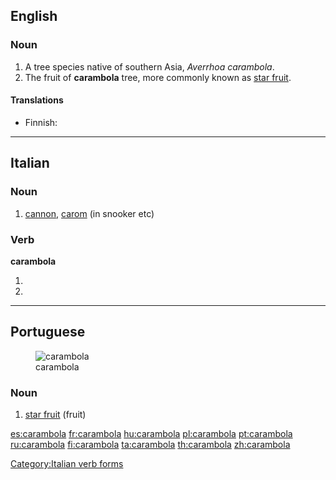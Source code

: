 {{wikipedia}}
==English==

===Noun===
{{en-noun}}

# A tree species native of southern Asia, ''Averrhoa carambola''.
# The fruit of '''carambola''' tree, more commonly known as [[star fruit]].

====Translations====
{{trans-top|tree}}
* Finnish: {{t-|fi|karambola}}
{{trans-mid}}
{{trans-bottom}}

{{trans-see|fruit|star fruit}}

----

==Italian==

===Noun===
{{it-noun|carambol|f|a|e}}

# [[cannon]], [[carom]] (in snooker etc)

===Verb===
'''carambola'''

# {{form of|[[third-person|Third-person]] [[singular]] [[present tense]]|[[carambolare#Italian|carambolare]]|lang=Italian}}
# {{form of|[[second-person|Second-person]] singular [[imperative]]|carambolare#Italian|carambolare|lang=Italian}}

[[Category:Italian verb forms]]

----

==Portuguese==
[[Image:Averrhoa carambola2.jpg|thumb|carambola]]

===Noun===
{{infl|pt|noun|g=f}}

# [[star fruit]] (fruit)

{{tbot entry|Portuguese|star fruit|2009|August|pt}}

[[es:carambola]]
[[fr:carambola]]
[[hu:carambola]]
[[pl:carambola]]
[[pt:carambola]]
[[ru:carambola]]
[[fi:carambola]]
[[ta:carambola]]
[[th:carambola]]
[[zh:carambola]]